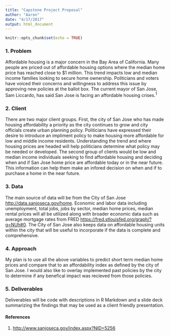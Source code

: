 ```yaml
---
title: "Capstone Project Proposal"
author: "Aaron"
date: "4/17/2017"
output: html_document
---
```


```r
knitr::opts_chunk$set(echo = TRUE)
```

### 1. Problem 

  Affordable housing is a major concern in the Bay Area of California. Many people are priced out of affordable housing options where the median home price has reached close to $1 million. This trend impacts low and median income families looking to secure home ownership. Politicians and voters have voiced their concerns and willingness to address this issue by approving new policies at the ballot box. The current mayor of San Jose, Sam Liccardo, has said San Jose is facing an affordable housing crises.^1^ 

### 2. Client

  There are two major client groups. First, the city of San Jose who has made housing affordability a priority as the city continues to grow and city officials create urban planning policy. Politicians have expressed their desire to introduce an impliment policy to make housing more affordable for low and middle income residents. Understanding the trend and where housing prices are headed will help politicians determine what policy may be needed or developed. The second group of clients would be low and median income individuals seeking to find affordable housing and deciding when and if San Jose home price are affordable today or in the near future. This information can help them make an infored decision on when and if to purchase a home in the near future.  

### 3. Data

  The main source of data will be from the City of San Jose <http://data.sanjoseca.gov/home>. Economic and labor data including unemployment, total jobs, jobs by sector, median home prices, median rental prices will all be utilized along with broader economic data such as average mortgage rates from FRED <https://fred.stlouisfed.org/graph/?g=NUh#0>. The City of San Jose also keeps data on affordable housing units within the city that will be useful to incorporate if the data is complete and comprehensive. 

### 4. Approach

  My plan is to use all the above variables to predict short term median home prices and compare that to an affordability index as defined by the city of San Jose. I would also like to overlay implemented past policies by the city to determine if any benefical impact was recieved from those policies. 

### 5. Deliverables

  Deliverables will be code with descriptions in R Markdown and a slide deck summarizing the findings that may be used as a client friendly presentation.

#### References
1. <http://www.sanjoseca.gov/index.aspx?NID=5256>